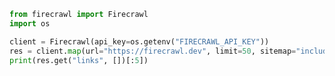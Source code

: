 ```python
from firecrawl import Firecrawl
import os

client = Firecrawl(api_key=os.getenv("FIRECRAWL_API_KEY"))
res = client.map(url="https://firecrawl.dev", limit=50, sitemap="include")
print(res.get("links", [])[:5])
```


